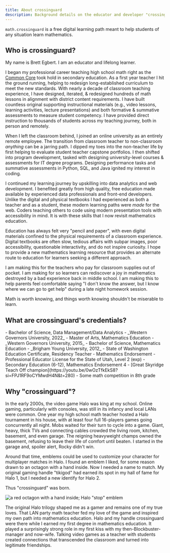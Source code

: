 ```yaml
---
title: About crossinguard
description: Background details on the educator and developer "crossinguard"
---
```



`math.crossinguard` is a free digital learning path meant to help students of any situation learn mathematics.

## Who is crossinguard?

My name is Brett Egbert. I am an educator and lifelong learner.

I began my professional career teaching high school math right as the [Common Core](https://www.thecorestandards.org/) took hold in secondary education. As a first year teacher I hit the ground running, helping to redesign long-established curriculum to meet the new standards. With nearly a decade of classroom teaching experience, I have designed, iterated, & redesigned hundreds of math lessons in alignment with district content requirements. I have built countless original supporting instructional materials (e.g., video lessons, learning activities, lecture presentations) and both formative & summative assessments to measure student competency. I have provided direct instruction to thousands of students across my teaching journey, both in person and remotely.

When I left the classroom behind, I joined an online university as an entirely remote employee. The transition from classroom teacher to non-classroom _anything_ can be a jarring path. I dipped my toes into the non-teacher life by first helping to evaluate student teacher capstone portfolios. I then shifted into program development, tasked with designing university-level courses & assessments for IT degree programs. Designing performance tasks and summative assessments in Python, SQL, and Java ignited my interest in coding.

I continued my learning journey by upskilling into data analytics and web development. I benefited greatly from high quality, free education made available by experienced data professionals and front-end developers. Unlike the digital and physical textbooks I had experienced as both a teacher and as a student, these modern learning paths were _made_ for the web. Coders teaching others to code using modern presentation tools with accessibility in mind. It is with these skills that I now revisit mathematics education.

Education has always felt very "pencil and paper", with even digital materials confined to the physical requirements of a classroom experience. Digital textbooks are often slow, tedious affairs with subpar images, poor accessibility, questionable interactivity, and do not inspire curiosity. I hope to provide a new mathematics learning resource that provides an alternate route to education for learners seeking a different approach.

I am making this for the teachers who pay for classroom supplies out of pocket. I am making for so learners can rediscover a joy in mathematics destroyed by a bad experience back in middle school. I am making this to help parents feel comfortable saying "I don't know the answer, but I know where we can go to get help" during a late night homework session.

Math is worth knowing, and things worth knowing shouldn't be miserable to learn.

## What are crossinguard's credentials?

<Tabs>
  <TabItem label="Formal Education">
    - Bachelor of Science, Data Management/Data Analytics
      - _Western Governors University, 2022_
    - Master of Arts, Mathematics Education
      - _Western Governors University, 2015_
    - Bachelor of Science, Mathematics Education
      - _Brigham Young University, 2012_

  </TabItem>
  <TabItem label="Certifications">
    - State of Washington Education Certificate, Residency Teacher
      - Mathematics Endorsement
    - Professional Educator License for the State of Utah, Level 2 (exp)
      - Secondary Education (6-12), Mathematics Endorsement 4
  </TabItem>
  <TabItem label="Awards">
    - [Great Skyridge Teach Off champion](https://youtu.be/0wOzTfkEkS8?si=FPJ1RF9oCYMwdH4N&t=280)
    - Some math competition in 8th grade
  </TabItem>
</Tabs>

## Why "crossinguard"?

In the early 2000s, the video game Halo was king at my school. Online gaming, particularly with consoles, was still in its infancy and local LANs were common. One year my high school math teacher hosted a Halo tournament in his house, with at least four full 16-players games going concurrently all night. Mobs waited for their turn to cycle into a game. Giant, heavy, thick TVs and connecting cables crowded the living room, kitchen, basement, and even garage. The reigning heavyweight champs owned the basement, refusing to leave their life of comfort until beaten. I started in the garage and, spoiler alert, Rocky didn't win.

Around that time, emblems could be used to customize your character for multiplayer matches in Halo. I found an emblem I liked, for some reason drawn to an octagon with a hand inside. Now I needed a name to match. My original gaming handle "tikigod" had earned its spot in my hall of fame for Halo 1, but I needed a new identify for Halo 2.

Thus "crossinguard" was born.

![a red octagon with a hand inside; Halo "stop" emblem](./src/assets/halo-stop.svg/)

The original Halo trilogy shaped me as a gamer and remains one of my true loves. That LAN party math teacher fed my love of the game and inspired my own path into mathematics education. Halo and my handle crossinguard were there while I earned my first degree in mathematics education. It played a surprisingly strong role in my first kiss with my then-Blockbuster-manager and now-wife. Talking video games as a teacher with students created connections that transcended the classroom and turned into legitimate friendships.
